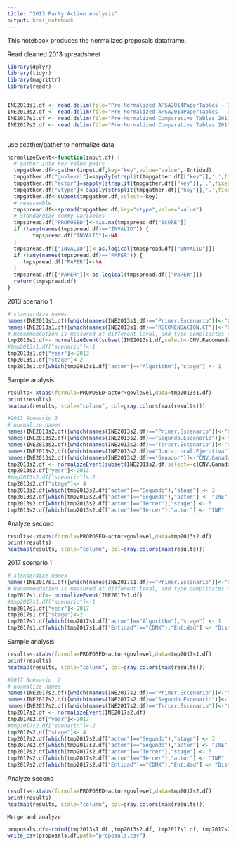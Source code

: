 ```yaml
---
title: "2013 Party Action Analysis"
output: html_notebook
---
```

This notebook produces the normalized proposals dataframe.


Read cleaned 2013 spreadsheet
```r
library(dplyr)
library(tidyr)
library(magrittr)
library(readr)


INE2013s1.df <- read.delim(file="Pre-Normalized APSA2014PaperTables - Obs 1st Scenario.tsv",stringsAsFactors =FALSE,na.strings="-")
INE2013s2.df <- read.delim(file="Pre-Normalized APSA2014PaperTables - Obs 2nd Scsnario .tsv",stringsAsFactors =FALSE,na.strings="-")
INE2017s1.df <- read.delim(file="Pre-Normalized Comparative Tables 2017 Federal (APSA 2019) - 1erEsc 2017.tsv",stringsAsFactors =FALSE,na.strings="-")
INE2017s2.df <- read.delim(file="Pre-Normalized Comparative Tables 2017 Federal (APSA 2019) - 2doEsc+final 2017.tsv",stringsAsFactors =FALSE,na.strings="-")



```

use scather/gather to normalize data

```r
normalizeEvent<-function(input.df) {
  # gather into key value pairs
  tmpgather.df<-gather(input.df,key="key",value="value",-Entidad)
  tmpgather.df["govlevel"]=sapply(strsplit(tmpgather.df[["key"]],'.',fixed=TRUE),function(x)x[[1]])
  tmpgather.df["actor"]=sapply(strsplit(tmpgather.df[["key"]],'.',fixed=TRUE),function(x)x[[2]])
  tmpgather.df["vtype"]<-sapply(strsplit(tmpgather.df[["key"]],'.',fixed=TRUE),function(x)if(length(x)==3){x[[3]]}else{"SCORE"})
  tmpgather.df<-subset(tmpgather.df,select=-key)
  # reassemble 
  tmpspread.df<-spread(tmpgather.df,key="vtype",value="value")
  # standardize dummy variables
  tmpspread.df["PROPOSED"]<-!is.na(tmpspread.df["SCORE"])
  if (!any(names(tmpspread.df)=="INVALID")) {
        tmpspread.df["INVALID"]<-NA
  }
  tmpspread.df[["INVALID"]]<-as.logical(tmpspread.df[["INVALID"]])
  if (!any(names(tmpspread.df)=="PAPER")) {
     tmpspread.df["PAPER"]<-NA
  }
  tmpspread.df[["PAPER"]]<-as.logical(tmpspread.df[["PAPER"]])
  return(tmpspread.df) 
}
```

2013 scenario 1
```r
# standardize names
names(INE2013s1.df)[which(names(INE2013s1.df)=="Primer.Escenario")]<-"CNV.Algorithm"
names(INE2013s1.df)[which(names(INE2013s1.df)=="RECOMENDACION.CT")]<-"CNV.Recomendacion"
# Recommendation is measured at different leval, and type complicates comparison
tmp2013s1.df<- normalizeEvent(subset(INE2013s1.df,select=-CNV.Recomendacion))
#tmp2013s1.df["scenario"]<-1
tmp2013s1.df["year"]<-2013
tmp2013s1.df["stage"]<-2
tmp2013s1.df[which(tmp2013s1.df["actor"]=="Algorithm"),"stage"] <- 1
```

Sample analysis 
```r
results<-xtabs(formula=PROPOSED~actor+govlevel,data=tmp2013s1.df)
print(results)
heatmap(results, scale="column", col=gray.colors(max(results)))
```
```r
#2013 Scenario 2
# normalize names
names(INE2013s2.df)[which(names(INE2013s2.df)=="Primer.Escenario")]<-"CNV.Algorithm"
names(INE2013s2.df)[which(names(INE2013s2.df)=="Segundo.Escenario")]<-"CNV.Segundo"
names(INE2013s2.df)[which(names(INE2013s2.df)=="Tercer.Escenario")]<-"CNV.Tercer"
names(INE2013s2.df)[which(names(INE2013s2.df)=="Junta.Local.Ejecutiva")]<-"CNV.Junta"
names(INE2013s2.df)[which(names(INE2013s2.df)=="Ganador")]<-"CNV.Ganador"
tmp2013s2.df <- normalizeEvent(subset(INE2013s2.df,select=-c(CNV.Ganador,CNV.Algorithm)))
tmp2013s2.df["year"]<-2013
#tmp2013s2.df["scenario"]<-2
tmp2013s2.df["stage"]<- 4
tmp2013s2.df[which(tmp2013s2.df["actor"]=="Segundo"),"stage"] <- 3
tmp2013s2.df[which(tmp2013s2.df["actor"]=="Segundo"),"actor"] <- "INE"
tmp2013s2.df[which(tmp2013s2.df["actor"]=="Tercer"),"stage"] <- 5
tmp2013s2.df[which(tmp2013s2.df["actor"]=="Tercer"),"actor"] <- "INE"


```
Analyze second
```r
results<-xtabs(formula=PROPOSED~actor+govlevel,data=tmp2013s2.df)
print(results)
heatmap(results, scale="column", col=gray.colors(max(results)))
```

2017 scenario 1
```r
# standardize names
names(INE2017s1.df)[which(names(INE2017s1.df)=="Primer.Escenario")]<-"CNV.Algorithm"
# Recommendation is measured at different leval, and type complicates comparison
tmp2017s1.df<- normalizeEvent(INE2017s1.df)
#tmp2017s1.df["scenario"]<-1
tmp2017s1.df["year"]<-2017
tmp2017s1.df["stage"]<-2
tmp2017s1.df[which(tmp2017s1.df["actor"]=="Algorithm"),"stage"] <- 1
tmp2017s1.df[which(tmp2017s1.df["Entidad"]=="CDMX"),"Entidad"] <- "Distrito Federal"
```

Sample analysis 
```r
results<-xtabs(formula=PROPOSED~actor+govlevel,data=tmp2017s1.df)
print(results)
heatmap(results, scale="column", col=gray.colors(max(results)))
```

```r
#2017 Scenario  2
# normalize names
names(INE2017s2.df)[which(names(INE2017s2.df)=="Primer.Escenario")]<-"CNV.Algorithm"
names(INE2017s2.df)[which(names(INE2017s2.df)=="Segundo.Escenario")]<-"CNV.Segundo"
names(INE2017s2.df)[which(names(INE2017s2.df)=="Tercer.Escenario")]<-"CNV.Tercer"
tmp2017s2.df <- normalizeEvent(INE2017s2.df)
tmp2017s2.df["year"]<-2017
#tmp2017s2.df["scenario"]<-2
tmp2017s2.df["stage"]<- 4
tmp2017s2.df[which(tmp2017s2.df["actor"]=="Segundo"),"stage"] <- 3
tmp2017s2.df[which(tmp2017s2.df["actor"]=="Segundo"),"actor"] <- "INE"
tmp2017s2.df[which(tmp2017s2.df["actor"]=="Tercer"),"stage"] <- 5
tmp2017s2.df[which(tmp2017s2.df["actor"]=="Tercer"),"actor"] <- "INE"
tmp2017s2.df[which(tmp2017s2.df["Entidad"]=="CDMX"),"Entidad"] <- "Distrito Federal"

```
Analyze second
```r
results<-xtabs(formula=PROPOSED~actor+govlevel,data=tmp2017s2.df)
print(results)
heatmap(results, scale="column", col=gray.colors(max(results)))
```


```
Merge and analyze
```
```r
proposals.df<-rbind(tmp2013s1.df ,tmp2013s2.df, tmp2017s1.df, tmp2017s2.df)
write_csv(proposals.df,path="proposals.csv")

```


